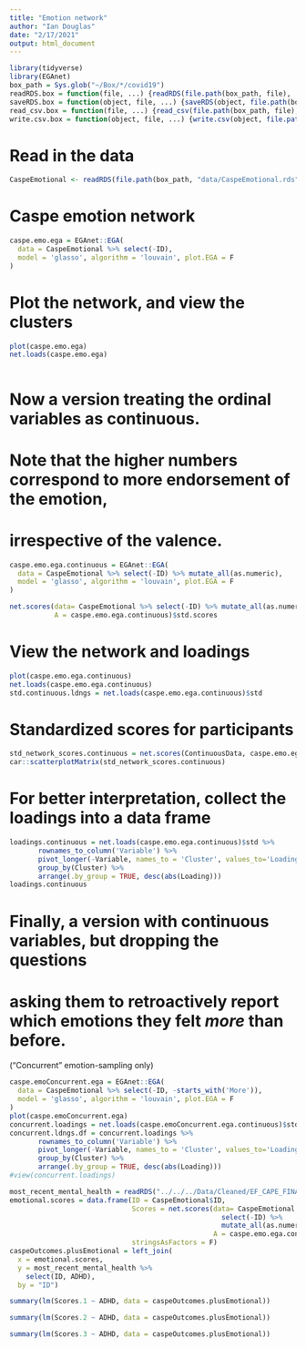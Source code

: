 ```yaml
---
title: "Emotion network"
author: "Ian Douglas"
date: "2/17/2021"
output: html_document
---
```

```r
library(tidyverse)
library(EGAnet)
box_path = Sys.glob("~/Box/*/covid19")
readRDS.box = function(file, ...) {readRDS(file.path(box_path, file), ...)}
saveRDS.box = function(object, file, ...) {saveRDS(object, file.path(box_path, file), ...)}
read_csv.box = function(file, ...) {read_csv(file.path(box_path, file), ...)}
write.csv.box = function(object, file, ...) {write.csv(object, file.path(box_path, file), ...)}
```

# Read in the data
```r
CaspeEmotional <- readRDS(file.path(box_path, "data/CaspeEmotional.rds"))
```

# Caspe emotion network
```r
caspe.emo.ega = EGAnet::EGA(
  data = CaspeEmotional %>% select(-ID),
  model = 'glasso', algorithm = 'louvain', plot.EGA = F
)
```

# Plot the network, and view the clusters
```r
plot(caspe.emo.ega)
net.loads(caspe.emo.ega)
```

```r

```

# Now a version treating the ordinal variables as continuous.
# Note that the higher numbers correspond to more endorsement of the emotion,
# irrespective of the valence.
```r
caspe.emo.ega.continuous = EGAnet::EGA(
  data = CaspeEmotional %>% select(-ID) %>% mutate_all(as.numeric),
  model = 'glasso', algorithm = 'louvain', plot.EGA = F
)
```
```r
net.scores(data= CaspeEmotional %>% select(-ID) %>% mutate_all(as.numeric),
           A = caspe.emo.ega.continuous)$std.scores
```

# View the network and loadings
```r
plot(caspe.emo.ega.continuous)
net.loads(caspe.emo.ega.continuous)
std.continuous.ldngs = net.loads(caspe.emo.ega.continuous)$std
```
# Standardized scores for participants
```r
std_network_scores.continuous = net.scores(ContinuousData, caspe.emo.ega.continuous)$std.scores
car::scatterplotMatrix(std_network_scores.continuous)
```

# For better interpretation, collect the loadings into a data frame
```r
loadings.continuous = net.loads(caspe.emo.ega.continuous)$std %>%
       rownames_to_column('Variable') %>%
       pivot_longer(-Variable, names_to = 'Cluster', values_to='Loading') %>%
       group_by(Cluster) %>%
       arrange(.by_group = TRUE, desc(abs(Loading)))
loadings.continuous
```



# Finally, a version with continuous variables, but dropping the questions
# asking them to retroactively report which emotions they felt *more* than before.
("Concurrent" emotion-sampling only)
```r
caspe.emoConcurrent.ega = EGAnet::EGA(
  data = CaspeEmotional %>% select(-ID, -starts_with('More')),
  model = 'glasso', algorithm = 'louvain', plot.EGA = F
)
plot(caspe.emoConcurrent.ega)
concurrent.loadings = net.loads(caspe.emoConcurrent.ega.continuous)$std
concurrent.ldngs.df = concurrent.loadings %>%
       rownames_to_column('Variable') %>%
       pivot_longer(-Variable, names_to = 'Cluster', values_to='Loading') %>%
       group_by(Cluster) %>%
       arrange(.by_group = TRUE, desc(abs(Loading)))
#view(concurrent.loadings)
```


```r
most_recent_mental_health = readRDS("../../../Data/Cleaned/EF_CAPE_FINAL.rds")
emotional.scores = data.frame(ID = CaspeEmotional$ID, 
                              Scores = net.scores(data= CaspeEmotional %>% 
                                                    select(-ID) %>% 
                                                    mutate_all(as.numeric),
                                                  A = caspe.emo.ega.continuous)$std.scores,
                              stringsAsFactors = F)
caspeOutcomes.plusEmotional = left_join(
  x = emotional.scores, 
  y = most_recent_mental_health %>%
    select(ID, ADHD),
  by = "ID")
```


```r
summary(lm(Scores.1 ~ ADHD, data = caspeOutcomes.plusEmotional))
```

```r
summary(lm(Scores.2 ~ ADHD, data = caspeOutcomes.plusEmotional))
```

```r
summary(lm(Scores.3 ~ ADHD, data = caspeOutcomes.plusEmotional))
```



